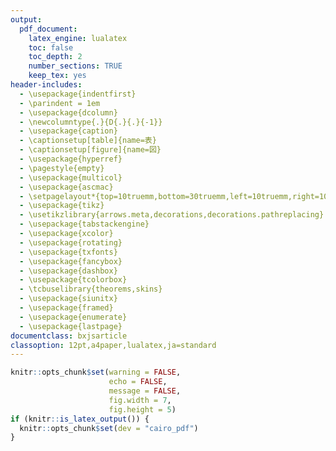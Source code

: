 ```yaml
---
output:
  pdf_document:
    latex_engine: lualatex
    toc: false
    toc_depth: 2
    number_sections: TRUE
    keep_tex: yes
header-includes:
  - \usepackage{indentfirst}
  - \parindent = 1em
  - \usepackage{dcolumn}
  - \newcolumntype{.}{D{.}{.}{-1}}
  - \usepackage{caption}
  - \captionsetup[table]{name=表}
  - \captionsetup[figure]{name=図}
  - \usepackage{hyperref}
  - \pagestyle{empty}
  - \usepackage{multicol}
  - \usepackage{ascmac}
  - \setpagelayout*{top=10truemm,bottom=30truemm,left=10truemm,right=10truemm}
  - \usepackage{tikz}
  - \usetikzlibrary{arrows.meta,decorations,decorations.pathreplacing}
  - \usepackage{tabstackengine}
  - \usepackage{xcolor}
  - \usepackage{rotating}
  - \usepackage{txfonts}
  - \usepackage{fancybox}
  - \usepackage{dashbox}
  - \usepackage{tcolorbox}
  - \tcbuselibrary{theorems,skins}
  - \usepackage{siunitx}
  - \usepackage{framed}
  - \usepackage{enumerate}
  - \usepackage{lastpage}
documentclass: bxjsarticle
classoption: 12pt,a4paper,lualatex,ja=standard
---
```


```r
knitr::opts_chunk$set(warning = FALSE, 
                      echo = FALSE, 
                      message = FALSE,
                      fig.width = 7,
                      fig.height = 5)
if (knitr::is_latex_output()) {
  knitr::opts_chunk$set(dev = "cairo_pdf")
}
```

\renewcommand{\thefootnote}{}
\newcounter{kaunta}
\renewcommand{\thekaunta}{\arabic{kaunta}}
\newcommand{\kaunta}{\refstepcounter{kaunta}%
\thekaunta}
\def\question{\noindent\fbox{\large\makebox[1em]{\text{\kaunta}}} \hspace{1pt}}
\newcounter{skaunta}
\renewcommand{\theskaunta}{\arabic{skaunta}}
\newcommand{\skaunta}{\refstepcounter{skaunta}%
\theskaunta}
\def\squestion{(\text{\skaunta})\hspace{2.5pt}}
\newcommand{\maru}[1]{\raise0.2ex\hbox{\textcircled{\scriptsize{#1}}}}
\newcommand{\jsim}{\mathrel{\text{∽}}}
\newcommand{\jpara}{/\!/}

\newcounter{kcounter}
\setcounter{kcounter}{0}
\newcommand{\kana}{\refstepcounter{kcounter}\ifthenelse{\value{kcounter}=1}{ア}{\ifthenelse{\value{kcounter}=2}{イ}{\ifthenelse{\value{kcounter}=3}{ウ}{\ifthenelse{\value{kcounter}=4}{エ}{\ifthenelse{\value{kcounter}=5}{オ} {\ifthenelse{\value{kcounter}=6}{カ}{\ifthenelse{\value{kcounter}=7}{キ}{\ifthenelse{\value{kcounter}=8}{ク}{\ifthenelse{\value{kcounter}=9}{ケ}{\ifthenelse{\value{kcounter}=10}{コ}{\ifthenelse{\value{kcounter}=11}{サ}{\ifthenelse{\value{kcounter}=12}{シ}{\ifthenelse{\value{kcounter}=13}{ス}{\ifthenelse{\value{kcounter}=14}{セ}{\ifthenelse{\value{kcounter}=15}{ソ}{\ifthenelse{\value{kcounter}=16}{タ}{\ifthenelse{\value{kcounter}=17}{チ}{\ifthenelse{\value{kcounter}=18}{ツ}{\ifthenelse{\value{kcounter}=19}{テ}{\ifthenelse{\value{kcounter}=20}{ト}{\ifthenelse{\value{kcounter}=21}{ナ}{\ifthenelse{\value{kcounter}=22}{二}{\ifthenelse{\value{kcounter}=23}{ヌ}{\ifthenelse{\value{kcounter}=24}{ネ}{\ifthenelse{\value{kcounter}=25}{ノ}{\ifthenelse{\value{kcounter}=26}{ハ}{\ifthenelse{\value{kcounter}=27}{ヒ}{\ifthenelse{\value{kcounter}=28}{フ}{\ifthenelse{\value{kcounter}=29}{ヘ}{\ifthenelse{\value{kcounter}=30}{ホ}{\ifthenelse{\value{kcounter}=31}{マ}{\ifthenelse{\value{kcounter}=32}{ミ}{\ifthenelse{\value{kcounter}=33}{ム}{\ifthenelse{\value{kcounter}=34}{メ}{\ifthenelse{\value{kcounter}=35}{モ}{\ifthenelse{\value{kcounter}=36}{ヤ}{\ifthenelse{\value{kcounter}=37}{ユ}{\ifthenelse{\value{kcounter}=38}{ヨ}{\ifthenelse{\value{kcounter}=39}{ラ}{\ifthenelse{\value{kcounter}=40}{リ}{\ifthenelse{\value{kcounter}=41}{ル}{\ifthenelse{\value{kcounter}=42}{レ}{\ifthenelse{\value{kcounter}=43}{ロ}{\ifthenelse{\value{kcounter}=44}{ワ}{・}}}}}}}}}}}}}}}}}}}}}}}}}}}}}}}}}}}}}}}}}}}}}

\newcommand{\kuran}[1]{\framebox[1.5cm][c]{\maru{#1}}}

\newcommand{\haiten}[1]{%
\begin{flushright}%
\footnotesize{＜#1＞}%
\end{flushright}%
}

\newgeometry{top=10truemm,bottom=10truemm,left=20truemm,right=20truemm}

\thispagestyle{empty}
\begin{center}
\phantom{empty}

\vspace{60truemm}

\hspace{4em} {\HUGE\gtfamily\bfseries 数\hspace{2em}学}\hspace{1em}{\large \gtfamily \bfseries （$\mathbf{1}$年）}\\
\vspace{84truemm}

{\large\gtfamily\bfseries 注\hspace{5em}意}

\end{center}

\centering
\begin{framed}
\begin{flushleft}
\begin{enumerate}[\Large \gtfamily 1]
  \item {\large 「開始」の合図があるまでは,開いてはいけません。}

  \item {\large 問題は\pageref{LastPage}ページまであります。}

  \item {\large 「開始」の合図があったら,まず,問題用紙・解答用紙に,組・番号と名前などを書きなさい。}

  \item {\large 答えは,すべて解答用紙に書きなさい。また、所定の欄に濃くはっきりと書きなさい。}

  \item {\large 「終了」の合図で,すぐ鉛筆をおき,解答用紙を裏返しにしなさい。}
\end{enumerate}
\end{flushleft}
\end{framed}

\vspace{14mm}

\begin{center}
{\large \underline{\hspace{30mm}組 \hspace{30mm}番 \hspace{15mm} 名前 \hspace{60mm}}}
\end{center}

\newpage

\pagestyle{plain}
\pagenumbering{arabic}

\begin{flushleft}

\question 次の空欄にあてはまる語句を下の語群から選びなさい。

\haiten{知・技$2 \times 12$点}

いろいろな値をとる文字のことを\kuran{ア}という。\kuran{ア}のとりうる値の範囲を、その\kuran{ア}の\kuran{イ}という。ある\kuran{ア}$x, \, y$があって、\kuran{ア}$x$の値を決めると、それにともなって\kuran{ア}$y$の値もただ1つ決まるとき、$y$は$x$の\kuran{ウ}であるという。

\begin{multicols}{2}
負の数も含めてグラフをかくには、右の図のような、それぞれの原点で直角に交わっている2つの数直線を考えればよい。このような図で、横の数直線を\kuran{エ}、または、横軸、縦の数直線を\kuran{オ}、または、縦軸という。横軸と縦軸を合わせて\kuran{カ}、その交点Oを\kuran{キ}という。

\columnbreak

\begin{tikzpicture}[scale=0.4]
\draw[help lines] (-6,-6) grid (6,6);
\draw[thick](-6,0) -- (6,0)node[right]{$x$};
\draw[thick](0,-6) -- (0,6)node[above]{$y$};
\draw(0,0) node[below left]{O};
\foreach \x in {-4, -2, 2, 4} \draw ({\x},0) node[below]{$\x$};
\foreach \y in {-4, -2, 2, 4} \draw (0,{\y}) node[right]{$\y$};
\end{tikzpicture}

\end{multicols}

$y$が$x$の\kuran{ウ}で、次のような式で表されるとき、$y$は$x$に\kuran{ク}するという。

$$
y = ax
$$

一定の数やそれを表す文字を定数といい、上の式のなかの文字$a$は定数であり、\kuran{ケ}という。$y$が$x$に\kuran{ク}し、$x \neq 0$のとき、$\dfrac{y}{x}$の値は一定で、\kuran{ケ}に等しい。

\kuran{ク}のグラフは原点を通る\kuran{コ}となる。

また、$y$が$x$の\kuran{ウ}で、次のような式で表されるとき、$y$は$x$に\kuran{サ}するという。

$$
y = \dfrac{a}{x}
$$
\kuran{サ}についても、定数$a$を\kuran{ケ}という。$y$が$x$に\kuran{サ}するとき、$x$と$y$の積$xy$は一定で、\kuran{ケ}に等しい。

\kuran{サ}のグラフはなめらかな2つの曲線になり、\kuran{シ}とよばれる。このグラフは縦軸、横軸と交わらない。

\begin{itembox}[l]{語群}
係数\hspace{1.5em}項\hspace{1.5em}原点\hspace{1.5em}比例\hspace{1.5em}凡例\hspace{1.5em}変数\hspace{1.5em}定数\hspace{1.5em}反比例\hspace{1.5em}関数\hspace{1.5em}間数\hspace{1.5em}$v$軸\hspace{1.5em}$x$軸\hspace{1.5em}$y$軸\hspace{1.5em} $z$軸\hspace{1.5em}変域\hspace{1.5em}凡例定数\hspace{1.5em}比例定数\hspace{1.5em}曲線\hspace{1.5em}半直線\hspace{1.5em}線分\hspace{1.5em}直線\hspace{1.5em}二曲線\hspace{1.5em}双曲線\hspace{1.5em}縦軸\hspace{1.5em}横軸\hspace{1.5em}絶対値\hspace{1.5em}座標軸
\end{itembox}



\newpage

\question 次のような$x$と$y$の関係について、$y$は$x$の関数であるものを選びなさい。

\haiten{知・技2点}

ア\hspace{1em} $x$歳の人の体重は$y\si{kg}$である。

イ\hspace{1em} 半径が$x \si{cm}$の円の面積を$y \si{cm}^2$とする。

ウ\hspace{1em} 縦の長さが$x \si{cm}$の長方形の面積を$y \si{cm}^2$とする。

\vfill

\question 変数$x$が次の値の範囲をとるとき、$x$の変域を不等号を使って表しなさい。

\haiten{知・技$2\times4$点}

\squestion 1より大きく、4以下

\squestion 2未満

\squestion $-3$より大きい

\squestion $-1$以上$3$以下

\setcounter{skaunta}{0}

\vfill

\begin{multicols}{2}
\question 右の図で、点A, B, C, Dの座標を答えなさい。また、次の点E, F, Gを解答欄に示しなさい。

\haiten{知・技$2\times7$点}

E$(5, \, 4)$ 

F$(3, \, 0)$

G$(-3, \, 2)$

\columnbreak

\begin{tikzpicture}[scale=0.55]
\draw[help lines] (-6,-6) grid (6,6);
\draw[thick](-6,0) -- (6,0)node[right]{$x$};
\draw[thick](0,-6) -- (0,6)node[above]{$y$};
\draw (0,0) node[below left]{O};
\foreach \x in {-4, -2, 2, 4} \draw ({\x},0) node[below]{$\x$};
\foreach \y in {-4, -2, 2, 4} \draw (0,{\y}) node[right]{$\y$};
\fill (2, 4) circle[radius=5pt] node[above right]{A};
\fill (3, -3) circle[radius=5pt] node[below right]{B};
\fill (-4, 0) circle[radius=5pt] node[above left]{C};
\fill (-2, -5) circle[radius=5pt] node[below left]{D};
\end{tikzpicture}

\end{multicols}

\vfill

\newpage

\question 次のア〜ウについて、$y$が$x$に比例するものと、反比例するものを選び、記号で答えなさい。また、式も答えなさい。

\haiten{知・技6点}

ア\hspace{1em}100kmの道のりを時速$x$kmで走ると、$y$時間かかる。

イ\hspace{1em}200ページの本を$x$ページ読んだときの残りのページ数は$y$ページである。

ウ\hspace{1em}底辺が4cm、高さが$x$cmの三角形の面積は$y$$\si{cm}^2$である。

\vfill

\question $y$は$x$に比例し、$x = 3$のとき、$y = -9$です。このとき、次の問に答えなさい。

\haiten{知・技(1),(3),(4)2点、(2)4点}

\squestion $y$を$x$の式で表しなさい。

\squestion 次の表を完成させなさい。
\begin{center}
\begin{tabular}{c|ccccccc}
\hline
$x$ & $\cdots$ & $-4$ & $0$ & $4$ & $\cdots$ & $12$ & $\cdots$ \\
\hline
$y$ & $\cdots$ &  &  &  & $\cdots$ & & $\cdots$ \\
\hline
\end{tabular}
\end{center}


\squestion $x = 2$のときの$y$の値を求めなさい。

\squestion $x$の値が増加すると、$y$の値は増加しますか、それとも減少しますか。

\setcounter{skaunta}{0}

\vfill

\question $y$は$x$に反比例し、$x = 4$のとき、$y = 6$です。このとき、次の問に答えなさい。

\haiten{知・技(1),(3),(4)2点、(2)4点}

\squestion $y$を$x$の式で表しなさい。

\squestion 次の表を完成させなさい。

\begin{center}
\begin{tabular}{c|ccccccc}
\hline
$x$ & $\cdots$ & $-4$ & $0$ & $4$ & $\cdots$ & $12$ & $\cdots$ \\
\hline
$y$ & $\cdots$ &  & $\times$ &  & $\cdots$ & & $\cdots$ \\
\hline
\end{tabular}
\end{center}

\squestion $x = -3$のときの$y$の値を求めなさい。

\squestion $x$の変域が正のとき、$x$の値が増加すると、$y$の値は増加しますか、それとも減少しますか。

\vfill

\newpage

\setcounter{skaunta}{0}
\begin{multicols}{2}
\question 次の問に答えなさい。

\haiten{知・技(1)2点、(2),(3)4点}

\squestion 右の図の点Aの座標を求めなさい。

\squestion $y = 2x$のグラフをかきなさい。

\squestion グラフが右の図の双曲線になる反比例の式を求めなさい。

\columnbreak

\begin{tikzpicture}[scale=0.55]
\draw[help lines] (-6,-6) grid (6,6);
\draw[thick](-6,0) -- (6,0)node[right]{$x$};
\draw[thick](0,-6) -- (0,6)node[above]{$y$};
\draw(0,0) node[below left]{O};
\foreach \x in {-4, -2, 2, 4} \draw ({\x},0) node[below]{$\x$};
\foreach \y in {-4, -2, 2, 4} \draw (0,{\y}) node[right]{$\y$};
\fill (-5,4) circle[radius=5pt] node[above left]{A};
\begin{scope}\clip(-6,-6) rectangle (6,6);
\draw [samples=100, smooth, thick, domain=-6:6] plot(\x, {6/\x});
\end{scope}
\end{tikzpicture}

\end{multicols}

\vfill

\question 同じ種類のクリップがあります。クリップ全体の重さは$120\si{g}$でした。そのうち、12個を取り出してその重さをはかったら$18\si{g}$ありました。クリップは全部で何個ありますか。

\haiten{知・技2点}

\vfill

\newpage

\question ある車いすマラソンで、もっとも速い選手は分速$300\si{m}$、もっとも遅い選手は分速$120\si{m}$で走ります。下の図は横軸に時間、縦軸に距離をとって、もっとも速い選手ともっとも遅い選手の時間と進んだ距離をグラフにしたものです。

スタートしてから$6\si{km}$の地点で応援するとき、先頭の選手が通過してから何分後に、最後の選手が通過するでしょうか。また、なぜその答えになったのかをグラフを使って説明しなさい。ただし、選手は一定の速さで進むものとする。

\haiten{知・技6点}

\begin{center}
\begin{tikzpicture}[scale=0.5]
\draw[help lines] (0,0) grid (20,20);
\draw[thick](0,0) -- (20,0)node[below right]{$x\mbox{（分）}$};
\draw[thick](0,0) -- (0,20)node[above left]{$y(\si{m})$};
\draw(0,0) node[below left]{$0$};
\foreach \x in {1, 2, ..., 10} \draw ({2*\x},0) node[below]{$\x 0$};
\foreach \y in {1, 2, ..., 10} \draw (0,{2*\y}) node[left]{$\y 000$};
\draw ({20/3},20) node[above]{先頭の選手};
\draw ({100/7},20) node[above]{最後の選手};
\begin{scope}\clip(0,0) rectangle (20,20);
\draw[thick, domain=0:20] plot(\x, {3*\x});
\draw[thick, domain=0:20] plot(\x, {7*\x/5});
\end{scope}
\end{tikzpicture}

\end{center}

\setcounter{skaunta}{0}

\newpage

\question 科学クラブでは、文化祭でスライム作りのイベントを行います。

\haiten{思・判・表(1)3点、(2)5点}

\begin{framed}
【スライムの作り方1人分の材料】

$\maru{1}$\hspace{1em}大きめの容器に、ぬるま湯$100\si{ml}$とホウ砂$4\si{g}$を入れてよくかき混ぜる。

$\maru{2}$\hspace{1em}$\maru{1}$の容器に「のり」を$80\si{ml}$を加えて混ぜる。

$\maru{3}$\hspace{1em}$\maru{2}$の液体をかき混ぜると、「のり」がだんだんとかたくなってくる。
\end{framed}

\squestion 必要な材料を準備するとき、参加人数と必要な材料の量について、「$\underline{参加人数を決めると、それにともなって必要な材料の量がただ1つ決まる}$」という関係があります。

\hspace*{2em}下線部を、次のように表すとき、\fbox{\phantom{あああ}}に当てはまる言葉を書きなさい。

\begin{center}
\fbox{\phantom{材料の量}}は\fbox{\phantom{参加人数}}の関数である。
\end{center}

\vfill

\squestion 30人分の材料として、「のり」を$2400\si{ml}$用意しました。参加した人数で「のり」を等分して使い切るとき、1人分の「のり」の量と、人数は次のような関係になります。

\begin{center}
\fbox{（1人分の「のり」の量）$=$ $2400 \div$（人数） }
\end{center}


\hspace*{1em} イベント当日、40人が参加することになりました。人数が$\dfrac{4}{3}$倍になっていることから、当日の1人分の「のり」の量は、$80\si{ml}$を何倍すればよいかを考えます。何倍すればよいかを、次のア、イの中から1つ選び、記号で答えなさい。また、その理由を下の言葉のうちどれかを使って説明しなさい。

\begin{center}
\fbox{\hspace{3em} 関数 \hspace{3em} 比例 \hspace{3em} 反比例 \hspace{3em}}
\end{center}

\hspace*{1em} ア \hspace{1em} 1人分の「のり」の量を$\dfrac{4}{3}$倍にする。

\hspace*{1em} イ \hspace{1em} 1人分の「のり」の量を$\dfrac{3}{4}$倍にする。

\vfill

\end{flushleft}





























